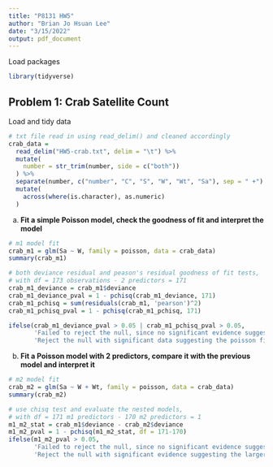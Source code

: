 ```yaml
---
title: "P8131 HW5"
author: "Brian Jo Hsuan Lee"
date: "3/15/2022"
output: pdf_document
---
```


Load packages
```r
library(tidyverse)
```

## Problem 1: Crab Satellite Count

Load and tidy data
```r
# txt file read in using read_delim() and cleaned accordingly
crab_data = 
  read_delim("HW5-crab.txt", delim = "\t") %>% 
  mutate(
    number = str_trim(number, side = c("both"))
  ) %>% 
  separate(number, c("number", "C", "S", "W", "Wt", "Sa"), sep = " +") %>% 
  mutate(
    across(where(is.character), as.numeric)
  )
```

a) 
**Fit a simple Poisson model, check the goodness of fit and interpret the model**
```r
# m1 model fit
crab_m1 = glm(Sa ~ W, family = poisson, data = crab_data)
summary(crab_m1)

# both deviance residual and peason's residual goodness of fit tests, 
# with df = 173 observations - 2 predictors = 171
crab_m1_deviance = crab_m1$deviance
crab_m1_deviance_pval = 1 - pchisq(crab_m1_deviance, 171)
crab_m1_pchisq = sum(residuals(crab_m1, 'pearson')^2)
crab_m1_pchisq_pval = 1 - pchisq(crab_m1_pchisq, 171)

ifelse(crab_m1_deviance_pval > 0.05 | crab_m1_pchisq_pval > 0.05, 
       'Failed to reject the null, since no significant evidence suggest the poisson fit is not good',
       'Reject the null with significant data suggesting the poisson fit is not good')
```

b) 
**Fit a Poisson model with 2 predictors, compare it with the previous model and interpret it**
```r
# m2 model fit
crab_m2 = glm(Sa ~ W + Wt, family = poisson, data = crab_data)
summary(crab_m2)
```

```r
# use chisq test and evaluate the nested models,
# with df = 171 m1 predictors - 170 m2 predictors = 1
m1_m2_stat = crab_m1$deviance - crab_m2$deviance
m1_m2_pval = 1 - pchisq(m1_m2_stat, df = 171-170)
ifelse(m1_m2_pval > 0.05, 
       'Failed to reject the null, since no significant evidence suggest the larger model has a better fit',
       'Reject the null with significant evidence suggesting the larger model fits the data better')
```

